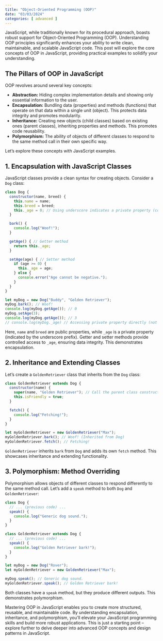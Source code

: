 ```yaml
---
title: "Object-Oriented Programming (OOP)"
date: "03/03/2024"
categories: [ advanced ]
---
```


JavaScript, while traditionally known for its procedural approach, boasts robust support for Object-Oriented Programming (OOP).  Understanding OOP principles significantly enhances your ability to write clean, maintainable, and scalable JavaScript code. This post will explore the core concepts of OOP in JavaScript, providing practical examples to solidify your understanding.

## The Pillars of OOP in JavaScript

OOP revolves around several key concepts:

* **Abstraction:** Hiding complex implementation details and showing only essential information to the user.
* **Encapsulation:** Bundling data (properties) and methods (functions) that operate on that data within a single unit (object). This protects data integrity and promotes modularity.
* **Inheritance:** Creating new objects (child classes) based on existing ones (parent classes), inheriting properties and methods.  This promotes code reusability.
* **Polymorphism:**  The ability of objects of different classes to respond to the same method call in their own specific way.

Let's explore these concepts with JavaScript examples.

## 1. Encapsulation with JavaScript Classes

JavaScript classes provide a clean syntax for creating objects.  Consider a `Dog` class:

```javascript
class Dog {
  constructor(name, breed) {
    this.name = name;
    this.breed = breed;
    this._age = 0; // Using underscore indicates a private property (convention, not strict enforcement)
  }

  bark() {
    console.log("Woof!");
  }

  getAge() { // Getter method
    return this._age;
  }

  setAge(age) { // Setter method
    if (age >= 0) {
      this._age = age;
    } else {
      console.error("Age cannot be negative.");
    }
  }
}

let myDog = new Dog("Buddy", "Golden Retriever");
myDog.bark(); // Woof!
console.log(myDog.getAge()); // 0
myDog.setAge(3);
console.log(myDog.getAge()); // 3
// console.log(myDog._age) // Accessing private property directly (not recommended)
```

Here, `name` and `breed` are public properties, while `_age` is a private property (indicated by the underscore prefix). Getter and setter methods provide controlled access to `_age`, ensuring data integrity. This demonstrates encapsulation.

## 2. Inheritance and Extending Classes

Let's create a `GoldenRetriever` class that inherits from the `Dog` class:

```javascript
class GoldenRetriever extends Dog {
  constructor(name) {
    super(name, "Golden Retriever"); // Call the parent class constructor
    this.isFriendly = true;
  }

  fetch() {
    console.log("Fetching!");
  }
}

let myGoldenRetriever = new GoldenRetriever("Max");
myGoldenRetriever.bark(); // Woof! (Inherited from Dog)
myGoldenRetriever.fetch(); // Fetching!
```

`GoldenRetriever` inherits `bark` from `Dog` and adds its own `fetch` method. This showcases inheritance and extending functionality.

## 3. Polymorphism: Method Overriding

Polymorphism allows objects of different classes to respond differently to the same method call.  Let's add a `speak` method to both `Dog` and `GoldenRetriever`:

```javascript
class Dog {
  // ... (previous code) ...
  speak() {
    console.log("Generic dog sound.");
  }
}

class GoldenRetriever extends Dog {
  // ... (previous code) ...
  speak() {
    console.log("Golden Retriever bark!");
  }
}

let myDog = new Dog("Rover");
let myGoldenRetriever = new GoldenRetriever("Max");

myDog.speak(); // Generic dog sound.
myGoldenRetriever.speak(); // Golden Retriever bark!
```

Both classes have a `speak` method, but they produce different outputs. This demonstrates polymorphism.



Mastering OOP in JavaScript enables you to create more structured, reusable, and maintainable code. By understanding encapsulation, inheritance, and polymorphism, you'll elevate your JavaScript programming skills and build more robust applications.  This is just a starting point – explore further to delve deeper into advanced OOP concepts and design patterns in JavaScript.

